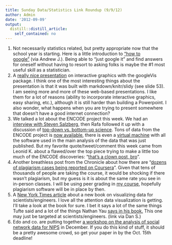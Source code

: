 ```yaml
---
title: Sunday Data/Statistics Link Roundup (9/9/12)
author: Admin
date: '2012-09-09'
output:
  distill::distill_article:
    self_contained: no
---
```


  1. Not necessarily statistics related, but pretty appropriate now that the school year is starting. Here is a little introduction to <a href="http://i.imgur.com/ikDIW.gif" target="_blank">&#8220;how to google&#8221;</a> (via Andrew J.). Being able to &#8220;just google it&#8221; and find answers for oneself without having to resort to asking folks is maybe the #1 most useful skill as a statistician. 
  2. A <a href="http://dl.dropbox.com/u/7586336/RSS2012/googleVis_at_RSS_2012.html#(1)" target="_blank">really nice presentation</a> on interactive graphics with the googleVis package. I think one of the most interesting things about the presentation is that it was built with markdown/knitr/slidy (see slide 53). I am seeing more and more of these web-based presentations. I like them for a lot of reasons (ability to incorporate interactive graphics, easy sharing, etc.), although it is still harder than building a Powerpoint. I also wonder, what happens when you are trying to present somewhere that doesn&#8217;t have a good internet connection?
  3. We talked a lot about the ENCODE project this week. We had an <a href="http://simplystatistics.org/post/31056769228/interview-with-steven-salzberg-about-the-encode" target="_blank">interview with Steven Salzberg</a>, then Rafa followed it up with a discussion of <a href="http://simplystatistics.org/post/31067828460/top-down-versus-bottom-up-science-data-analysis" target="_blank">top-down vs. bottom-up science</a>. Tons of data from the ENCODE project is <a href="http://genome.ucsc.edu/ENCODE/" target="_blank">now available</a>, there is even a <a href="http://scofield.bx.psu.edu/~dannon/encodevm/" target="_blank">virtual machine</a> with all the software used in the main analysis of the data that was just published. But my favorite quote/tweet/comment this week came from Leonid K. about a flawed/over the top piece trying to make a little too much of the ENCODE discoveries: &#8220;<a href="https://twitter.com/leonidkruglyak/status/244425345481183232" target="_blank">that&#8217;s a clown post, bro</a>&#8221;.
  4. Another breathless post from the Chronicle about how there are &#8220;<a href="http://chronicle.com/article/Dozens-of-Plagiarism-Incidents/133697/" target="_blank">dozens of plagiarism cases being reported on Coursera</a>&#8221;. Given that tens of thousands of people are taking the course, it would be shocking if there wasn&#8217;t plagiarism, but my guess is it is about the same rate you see in in-person classes. I will be using peer grading in <a href="https://www.coursera.org/course/dataanalysis" target="_blank">my course</a>, hopefully plagiarism software will be in place by then. 
  5. A <a href="http://www.nytimes.com/2012/09/04/science/visual-strategies-transforms-data-into-art-that-speaks.html?_r=2&ref=science" target="_blank">New York Times article</a> about a new book on visualizing data for scientists/engineers. I love all the attention data visualization is getting. I&#8217;ll take a look at the book for sure. I bet it says a lot of the same things Tufte said and a lot of the things Nathan Yau <a href="http://www.amazon.com/gp/product/0470944889/?tag=flowingdata-20" target="_blank">says in his book.</a> This one may just be targeted at scientists/engineers. (link via Dan S.)
  6. Edo and co. are putting together <a href="http://snap.stanford.edu/social2012/" target="_blank">a workshop on the analysis of social network data for NIPS</a> in December. If you do this kind of stuff, it should be a pretty awesome crowd, so get your paper in by the Oct. 15th deadline!
